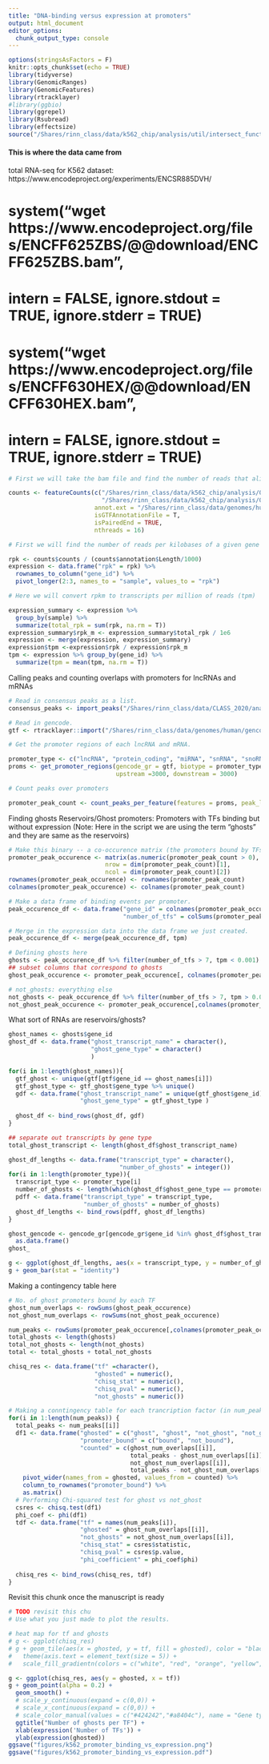 ```yaml
---
title: "DNA-binding versus expression at promoters"
output: html_document
editor_options:
  chunk_output_type: console
---
```



```r
options(stringsAsFactors = F)
knitr::opts_chunk$set(echo = TRUE)
library(tidyverse)
library(GenomicRanges)
library(GenomicFeatures)
library(rtracklayer)
#library(ggbio)
library(ggrepel)
library(Rsubread)
library(effectsize)
source("/Shares/rinn_class/data/k562_chip/analysis/util/intersect_functions.R")
```


#### This is where the data came from

total RNA-seq for K562 dataset: https://www.encodeproject.org/experiments/ENCSR885DVH/

# system("wget https://www.encodeproject.org/files/ENCFF625ZBS/@@download/ENCFF625ZBS.bam",
#        intern = FALSE, ignore.stdout = TRUE, ignore.stderr = TRUE)
# system("wget https://www.encodeproject.org/files/ENCFF630HEX/@@download/ENCFF630HEX.bam",
#        intern = FALSE, ignore.stdout = TRUE, ignore.stderr = TRUE)


```r

# First we will take the bam file and find the number of reads that align over mRNA and lncRNA gene-bodies 

counts <- featureCounts(c("/Shares/rinn_class/data/k562_chip/analysis/09_expression/ENCFF625ZBS.bam",
                          "/Shares/rinn_class/data/k562_chip/analysis/09_expression/ENCFF630HEX.bam"),
                        annot.ext = "/Shares/rinn_class/data/genomes/human/gencode/v32/gencode.v32.annotation.gtf",
                        isGTFAnnotationFile = T,
                        isPairedEnd = TRUE,
                        nthreads = 16)

# First we will find the number of reads per kilobases of a given gene body (rpkm).

rpk <- counts$counts / (counts$annotation$Length/1000)
expression <- data.frame("rpk" = rpk) %>%
  rownames_to_column("gene_id") %>%
  pivot_longer(2:3, names_to = "sample", values_to = "rpk")

# Here we will convert rpkm to transcripts per million of reads (tpm)

expression_summary <- expression %>%
  group_by(sample) %>%
  summarize(total_rpk = sum(rpk, na.rm = T))
expression_summary$rpk_m <- expression_summary$total_rpk / 1e6
expression <- merge(expression, expression_summary)
expression$tpm <-expression$rpk / expression$rpk_m
tpm <- expression %>% group_by(gene_id) %>%
  summarize(tpm = mean(tpm, na.rm = T))
```

Calling peaks and counting overlaps with promoters for lncRNAs and mRNAs

```r
# Read in consensus peaks as a list.
consensus_peaks <- import_peaks("/Shares/rinn_class/data/CLASS_2020/analysis/01_consensus_peaks/results/")

# Read in gencode.
gtf <- rtracklayer::import("/Shares/rinn_class/data/genomes/human/gencode/v32/gencode.v32.annotation.gtf")

# Get the promoter regions of each lncRNA and mRNA.

promoter_type <- c("lncRNA", "protein_coding", "miRNA", "snRNA", "snoRNA")
proms <- get_promoter_regions(gencode_gr = gtf, biotype = promoter_type,
                              upstream =3000, downstream = 3000)

# Count peaks over promoters

promoter_peak_count <- count_peaks_per_feature(features = proms, peak_list = consensus_peaks )
```

Finding ghosts
Reservoirs/Ghost promoters: Promoters with TFs binding but without expression (Note: Here in the script we are using the term "ghosts" and they are same as the reservoirs)
```r
# Make this binary -- a co-occurence matrix (the promoters bound by TFs).
promoter_peak_occurence <- matrix(as.numeric(promoter_peak_count > 0),
                           nrow = dim(promoter_peak_count)[1],
                           ncol = dim(promoter_peak_count)[2])
rownames(promoter_peak_occurence) <- rownames(promoter_peak_count)
colnames(promoter_peak_occurence) <- colnames(promoter_peak_count)

# Make a data frame of binding events per promoter.
peak_occurence_df <- data.frame("gene_id" = colnames(promoter_peak_occurence),
                                "number_of_tfs" = colSums(promoter_peak_occurence))

# Merge in the expression data into the data frame we just created.
peak_occurence_df <- merge(peak_occurence_df, tpm)

# Defining ghosts here
ghosts <- peak_occurence_df %>% filter(number_of_tfs > 7, tpm < 0.001)
## subset columns that correspond to ghosts
ghost_peak_occurence <- promoter_peak_occurence[, colnames(promoter_peak_occurence) %in% ghosts$gene_id]

# not_ghosts: everything else
not_ghosts <- peak_occurence_df %>% filter(number_of_tfs > 7, tpm > 0.001)
not_ghost_peak_occurence <- promoter_peak_occurence[,colnames(promoter_peak_occurence) %in% not_ghosts$gene_id]
```

What sort of RNAs are reservoirs/ghosts?
```r
ghost_names <- ghosts$gene_id
ghost_df <- data.frame("ghost_transcript_name" = character(),
                       "ghost_gene_type" = character()
                       )

for(i in 1:length(ghost_names)){
  gtf_ghost <- unique(gtf[gtf$gene_id == ghost_names[i]])
  gtf_ghost_type <- gtf_ghost$gene_type %>% unique()
  gdf <- data.frame("ghost_transcript_name" = unique(gtf_ghost$gene_id),
                    "ghost_gene_type" = gtf_ghost_type )
  
  ghost_df <- bind_rows(ghost_df, gdf)
}

## separate out transcripts by gene type
total_ghost_transcript <- length(ghost_df$ghost_transcript_name)

ghost_df_lengths <- data.frame("transcript_type" = character(),
                               "number_of_ghosts" = integer())
for(i in 1:length(promoter_type)){
  transcript_type <- promoter_type[i]
  number_of_ghosts <- length(which(ghost_df$ghost_gene_type == promoter_type[i]))
  pdff <- data.frame("transcript_type" = transcript_type,
                     "number_of_ghosts" = number_of_ghosts)
  ghost_df_lengths <- bind_rows(pdff, ghost_df_lengths)
}

ghost_gencode <- gencode_gr[gencode_gr$gene_id %in% ghost_df$ghost_transcript_name & gencode_gr$type == "gene"] %>% 
  as.data.frame()
ghost_

g <- ggplot(ghost_df_lengths, aes(x = transcript_type, y = number_of_ghosts))
g + geom_bar(stat = "identity")

```



Making a contingency table here
```r
# No. of ghost promoters bound by each TF
ghost_num_overlaps <- rowSums(ghost_peak_occurence)
not_ghost_num_overlaps <- rowSums(not_ghost_peak_occurence)

num_peaks <- rowSums(promoter_peak_occurence[,colnames(promoter_peak_occurence)%in% c(colnames(ghost_peak_occurence), colnames(not_ghost_peak_occurence))])
total_ghosts <- length(ghosts)
total_not_ghosts <- length(not_ghosts)
total <- total_ghosts + total_not_ghosts

chisq_res <- data.frame("tf" =character(),
                        "ghosted" = numeric(),
                        "chisq_stat" = numeric(),
                        "chisq_pval" = numeric(),
                        "not_ghosts" = numeric())

# Making a conntingency table for each trancription factor (in num_peaks list)
for(i in 1:length(num_peaks)) {
  total_peaks <- num_peaks[[i]]
  df1 <- data.frame("ghosted" = c("ghost", "ghost", "not_ghost", "not_ghost"),
                    "promoter_bound" = c("bound", "not_bound"),
                    "counted" = c(ghost_num_overlaps[[i]],
                                  total_peaks - ghost_num_overlaps[[i]],
                                  not_ghost_num_overlaps[[i]], 
                                  total_peaks - not_ghost_num_overlaps[[i]])) %>%
    pivot_wider(names_from = ghosted, values_from = counted) %>%
    column_to_rownames("promoter_bound") %>%
    as.matrix()
  # Performing Chi-squared test for ghost vs not_ghost
  csres <- chisq.test(df1)
  phi_coef <- phi(df1)
  tdf <- data.frame("tf" = names(num_peaks[i]),
                    "ghosted" = ghost_num_overlaps[[i]],
                    "not_ghosts" = not_ghost_num_overlaps[[i]],
                    "chisq_stat" = csres$statistic,
                    "chisq_pval" = csres$p.value,
                    "phi_coefficient" = phi_coef$phi)
  
  chisq_res <- bind_rows(chisq_res, tdf)
}
```

Revisit this chunk once the manuscript is ready
```r
# TODO revisit this chu
# Use what you just made to plot the results.

# heat map for tf and ghosts
# g <- ggplot(chisq_res)
# g + geom_tile(aes(x = ghosted, y = tf, fill = ghosted), color = "black", size = 0.1) +
#   theme(axis.text = element_text(size = 5)) +
#   scale_fill_gradientn(colors = c("white", "red", "orange", "yellow", "green","turquoise", "blue", "purple"))

g <- ggplot(chisq_res, aes(y = ghosted, x = tf))
g + geom_point(alpha = 0.2) +
  geom_smooth() +
  # scale_y_continuous(expand = c(0,0)) +
  # scale_x_continuous(expand = c(0,0)) +
  # scale_color_manual(values = c("#424242","#a8404c"), name = "Gene type") +
  ggtitle("Number of ghosts per TF") +
  xlab(expression('Number of TFs')) +
  ylab(expression(ghosted))
ggsave("figures/k562_promoter_binding_vs_expression.png")
ggsave("figures/k562_promoter_binding_vs_expression.pdf")
```
